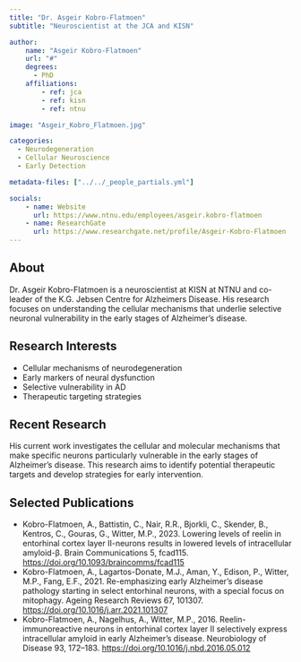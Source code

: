 ```yaml
---
title: "Dr. Asgeir Kobro-Flatmoen"
subtitle: "Neuroscientist at the JCA and KISN"

author:
    name: "Asgeir Kobro-Flatmoen"
    url: "#"
    degrees:
      - PhD
    affiliations:
        - ref: jca
        - ref: kisn
        - ref: ntnu

image: "Asgeir_Kobro_Flatmoen.jpg"

categories:
  - Neurodegeneration
  - Cellular Neuroscience
  - Early Detection

metadata-files: ["../../_people_partials.yml"]

socials:
    - name: Website
      url: https://www.ntnu.edu/employees/asgeir.kobro-flatmoen
    - name: ResearchGate
      url: https://www.researchgate.net/profile/Asgeir-Kobro-Flatmoen
---
```


## About

Dr. Asgeir Kobro-Flatmoen is a neuroscientist at KISN at NTNU and co-leader of the K.G. Jebsen Centre for Alzheimers Disease. His research focuses on understanding the cellular mechanisms that underlie selective neuronal vulnerability in the early stages of Alzheimer's disease.

## Research Interests

- Cellular mechanisms of neurodegeneration
- Early markers of neural dysfunction
- Selective vulnerability in AD
- Therapeutic targeting strategies

## Recent Research

His current work investigates the cellular and molecular mechanisms that make specific neurons particularly vulnerable in the early stages of Alzheimer's disease. This research aims to identify potential therapeutic targets and develop strategies for early intervention.

## Selected Publications

- Kobro-Flatmoen, A., Battistin, C., Nair, R.R., Bjorkli, C., Skender, B., Kentros, C., Gouras, G., Witter, M.P., 2023. Lowering levels of reelin in entorhinal cortex layer II-neurons results in lowered levels of intracellular amyloid-β. Brain Communications 5, fcad115. [https://doi.org/10.1093/braincomms/fcad115](https://doi.org/10.1093/braincomms/fcad115)
- Kobro-Flatmoen, A., Lagartos-Donate, M.J., Aman, Y., Edison, P., Witter, M.P., Fang, E.F., 2021. Re-emphasizing early Alzheimer’s disease pathology starting in select entorhinal neurons, with a special focus on mitophagy. Ageing Research Reviews 67, 101307. [https://doi.org/10.1016/j.arr.2021.101307](https://doi.org/10.1016/j.arr.2021.101307)
- Kobro-Flatmoen, A., Nagelhus, A., Witter, M.P., 2016. Reelin-immunoreactive neurons in entorhinal cortex layer II selectively express intracellular amyloid in early Alzheimer’s disease. Neurobiology of Disease 93, 172–183. [https://doi.org/10.1016/j.nbd.2016.05.012](https://doi.org/10.1016/j.nbd.2016.05.012)
